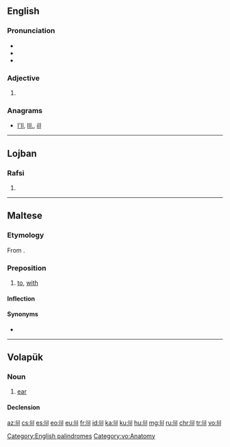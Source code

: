 {{also|li'l|li-l|lil'|lil-}}
==English==

===Pronunciation===
* {{IPA|/lɪl/|lang=en}}
* {{rhymes|ɪl|lang=en}}
* {{homophones|lang=en|Lil}}

===Adjective===
{{head|en|adjective}}

# {{alternative form of|li'l|lang=en}}

===Anagrams===
* [[I'll#English|I'll]], [[Ill.#English|Ill.]], [[ill#English|ill]]

[[Category:English palindromes]]

----

==Lojban==

===Rafsi===
{{jbo-rafsi}}

# {{jbo-rafsi of|livla}}

----

==Maltese==

===Etymology===
From {{etyl|ar|mt}} {{m|ar|لِ}}.

===Preposition===
{{head|mt|preposition}}

# [[to]], [[with]]

====Inflection====
{{mt-prep-inflection|lil|lil|c|base=li}}

====Synonyms====
* {{l|mt|għand}}

----

==Volapük==

===Noun===
{{vo-noun}}

# [[ear]]

====Declension====
{{vo-decl-noun}}

[[Category:vo:Anatomy]]

[[az:lil]]
[[cs:lil]]
[[es:lil]]
[[eo:lil]]
[[eu:lil]]
[[fr:lil]]
[[id:lil]]
[[ka:lil]]
[[ku:lil]]
[[hu:lil]]
[[mg:lil]]
[[ru:lil]]
[[chr:lil]]
[[tr:lil]]
[[vo:lil]]